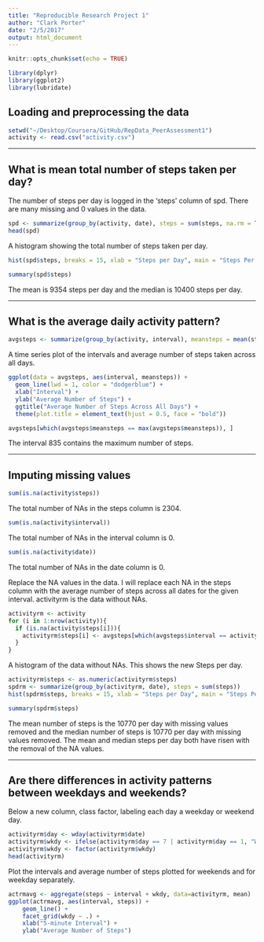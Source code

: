 ```yaml
---
title: "Reproducible Research Project 1"
author: "Clark Porter"
date: "2/5/2017"
output: html_document
---
```


```r
knitr::opts_chunk$set(echo = TRUE)
```

```r
library(dplyr)
library(ggplot2)
library(lubridate)
```

## Loading and preprocessing the data

```r
setwd("~/Desktop/Coursera/GitHub/RepData_PeerAssessment1")
activity <- read.csv("activity.csv")
```

***

## What is mean total number of steps taken per day?

The number of steps per day is logged in the 'steps' column of spd. There are many missing and 0 values in the data.
```r
spd <- summarize(group_by(activity, date), steps = sum(steps, na.rm = T))
head(spd)
```

A histogram showing the total number of steps taken per day. 
```r
hist(spd$steps, breaks = 15, xlab = "Steps per Day", main = "Steps Per Day", col = "dodgerblue")
```
```r
summary(spd$steps)
```
The mean is 9354 steps per day and the median is 10400 steps per day. 

***

## What is the average daily activity pattern?

```r
avgsteps <- summarize(group_by(activity, interval), meansteps = mean(steps, na.rm = T))
```
A time series plot of the intervals and average number of steps taken across all days.
```r
ggplot(data = avgsteps, aes(interval, meansteps)) +
  geom_line(lwd = 1, color = "dodgerblue") +
  xlab("Interval") + 
  ylab("Average Number of Steps") +
  ggtitle("Average Number of Steps Across All Days") + 
  theme(plot.title = element_text(hjust = 0.5, face = "bold"))
```
```r
avgsteps[which(avgsteps$meansteps == max(avgsteps$meansteps)), ]
```
The interval 835 contains the maximum number of steps.

***

## Imputing missing values

```r
sum(is.na(activity$steps))
```
The total number of NAs in the steps column is 2304.
```r
sum(is.na(activity$interval))
```
The total number of NAs in the interval column is 0.
```r
sum(is.na(activity$date))
```
The total number of NAs in the date column is 0.

Replace the NA values in the data. I will replace each NA in the steps column with the average number of steps across all dates for the given interval. activityrm is the data without NAs.
```r
activityrm <- activity
for (i in 1:nrow(activity)){
  if (is.na(activity$steps[i])){
    activityrm$steps[i] <- avgsteps[which(avgsteps$interval == activity$interval[i]), 2]
  }
}
```
A histogram of the data without NAs. This shows the new Steps per day.
```r
activityrm$steps <- as.numeric(activityrm$steps)
spdrm <- summarize(group_by(activityrm, date), steps = sum(steps))
hist(spdrm$steps, breaks = 15, xlab = "Steps per Day", main = "Steps Per Day", col = "dodgerblue")
```
```r
summary(spdrm$steps)
```
The mean number of steps is the 10770 per day with missing values removed and the median number of steps is 10770 per day with missing values removed. The mean and median steps per day both have risen with the removal of the NA values. 

***

## Are there differences in activity patterns between weekdays and weekends?

Below a new column, class factor, labeling each day a weekday or weekend day.
```r
activityrm$day <- wday(activityrm$date)
activityrm$wkdy <- ifelse(activityrm$day == 7 | activityrm$day == 1, "Weekend", "Weekday")
activityrm$wkdy <- factor(activityrm$wkdy)
head(activityrm)
```
Plot the intervals and average number of steps plotted for weekends and for weekday separately. 
```r
actrmavg <- aggregate(steps ~ interval + wkdy, data=activityrm, mean)
ggplot(actrmavg, aes(interval, steps)) + 
    geom_line() + 
    facet_grid(wkdy ~ .) +
    xlab("5-minute Interval") + 
    ylab("Average Number of Steps")
```

